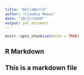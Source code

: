 ```yaml
---
title: "HelloWorld"
author: "Claudia Rosas"
date: "10/17/2020"
output: pdf_document
---
```


```r
knitr::opts_chunk$set(echo = TRUE)
```

## R Markdown

## This is a markdown file

